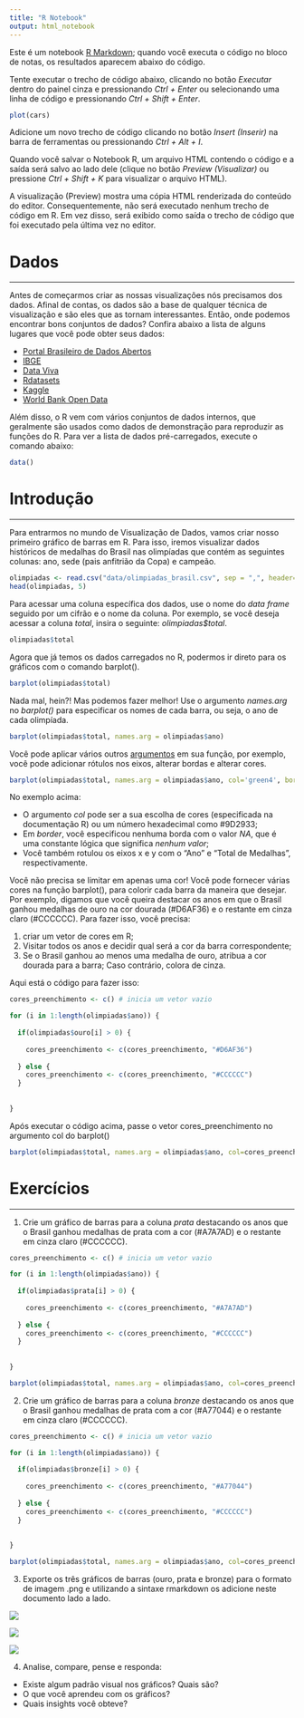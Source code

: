 ```yaml
---
title: "R Notebook"
output: html_notebook
---
```

Este é um notebook [R Markdown](http://rmarkdown.rstudio.com); quando você executa o código no bloco de notas, os resultados aparecem abaixo do código.

Tente executar o trecho de código abaixo, clicando no botão *Executar* dentro do painel cinza e pressionando *Ctrl + Enter* ou selecionando uma linha de código e pressionando *Ctrl + Shift + Enter*.

```r
plot(cars)
```

Adicione um novo trecho de código clicando no botão *Insert (Inserir)* na barra de ferramentas ou pressionando *Ctrl + Alt + I*.

Quando você salvar o Notebook R, um arquivo HTML contendo o código e a saída será salvo ao lado dele (clique no botão *Preview (Visualizar)* ou pressione *Ctrl + Shift + K* para visualizar o arquivo HTML).

A visualização (Preview) mostra uma cópia HTML renderizada do conteúdo do editor. Consequentemente, não será executado nenhum trecho de código em R. Em vez disso, será exibido como saída o trecho de código que foi executado pela última vez no editor.


# Dados

***

Antes de começarmos criar as nossas visualizações nós precisamos dos dados. Afinal de contas, os dados são a base de qualquer técnica de visualização e são eles que as tornam interessantes. Então, onde podemos encontrar bons conjuntos de dados? Confira abaixo a lista de alguns lugares que você pode obter seus dados:


* [Portal Brasileiro de Dados Abertos](http://dados.gov.br/)
* [IBGE](https://www.ibge.gov.br/)
* [Data Viva](http://dataviva.info/pt/data/)
* [Rdatasets](https://vincentarelbundock.github.io/Rdatasets/)
* [Kaggle](https://www.kaggle.com/datasets)
* [World Bank Open Data](https://data.worldbank.org/)


Além disso, o R vem com vários conjuntos de dados internos, que geralmente são usados como dados de demonstração para reproduzir as funções do R. Para ver a lista de dados pré-carregados, execute o comando abaixo:


```r
data()

```



# Introdução
***

Para entrarmos no mundo de Visualização de Dados, vamos criar nosso primeiro gráfico de barras em R.
Para isso, iremos visualizar dados históricos de medalhas do Brasil nas olimpíadas que contém as seguintes colunas: ano, sede (pais anfitrião da Copa) e campeão.


```r
olimpiadas <- read.csv("data/olimpiadas_brasil.csv", sep = ",", header=TRUE)
head(olimpiadas, 5)
```

Para acessar uma coluna específica dos dados, use o nome do *data frame* seguido por um cifrão e o nome da coluna. 
Por exemplo, se você deseja acessar a coluna *total*, insira o seguinte: *olimpiadas$total*.


```r
olimpiadas$total
```

Agora que já temos os dados carregados no R, podermos ir direto para os gráficos com o comando barplot().

```r
barplot(olimpiadas$total)
```
Nada mal, hein?! Mas podemos fazer melhor! 
Use o argumento *names.arg* no *barplot()* para especificar os nomes de cada barra, ou seja, o ano de cada olimpíada.



```r

barplot(olimpiadas$total, names.arg = olimpiadas$ano)

```

Você pode aplicar vários outros [argumentos](https://www.rdocumentation.org/packages/graphics/versions/3.6.1/topics/barplot) em sua função, por exemplo, você pode adicionar rótulos nos eixos, alterar bordas e alterar cores.





```r

barplot(olimpiadas$total, names.arg = olimpiadas$ano, col='green4', border=NA, xlab="Ano", ylab="Total de Medalhas")

```

No exemplo acima:

* O argumento *col* pode ser a sua escolha de cores (especificada na documentação R) ou um número hexadecimal como #9D2933;
* Em *border*, você especificou nenhuma borda com o valor *NA*, que é uma constante lógica que significa  *nenhum valor*;
* Você também rotulou os eixos x e y com o "Ano" e "Total de Medalhas", respectivamente.


Você não precisa se limitar em apenas uma cor! Você pode fornecer várias cores na função barplot(), para colorir cada barra da maneira que desejar. Por exemplo, digamos que você queira destacar os anos em que o Brasil ganhou medalhas de ouro na cor dourada (#D6AF36) e o restante em cinza claro (#CCCCCC). Para fazer isso, você precisa:

1. criar um vetor de cores em R; 
2. Visitar todos os anos e decidir qual será a cor da barra correspondente;
3. Se o Brasil ganhou ao menos uma medalha de ouro, atribua a cor dourada para a barra; Caso contrário, colora de cinza. 

Aqui está o código para fazer isso:

```r

cores_preenchimento <- c() # inicia um vetor vazio

for (i in 1:length(olimpiadas$ano)) {
  
  if(olimpiadas$ouro[i] > 0) {
    
    cores_preenchimento <- c(cores_preenchimento, "#D6AF36")
    
  } else {
    cores_preenchimento <- c(cores_preenchimento, "#CCCCCC")
  }
  
  
}

```


Após executar o código acima, passe o vetor cores_preenchimento no argumento col do barplot()


```r

barplot(olimpiadas$total, names.arg = olimpiadas$ano, col=cores_preenchimento, border=NA, xlab="Ano", ylab="Total de Medalhas de Ouro")

```  


# Exercícios

***

1. Crie um gráfico de barras para a coluna *prata* destacando os anos que o Brasil ganhou medalhas de prata com a cor (#A7A7AD) e o restante em cinza claro (#CCCCCC).

```r
cores_preenchimento <- c() # inicia um vetor vazio

for (i in 1:length(olimpiadas$ano)) {
  
  if(olimpiadas$prata[i] > 0) {
    
    cores_preenchimento <- c(cores_preenchimento, "#A7A7AD")
    
  } else {
    cores_preenchimento <- c(cores_preenchimento, "#CCCCCC")
  }
  
  
}

barplot(olimpiadas$total, names.arg = olimpiadas$ano, col=cores_preenchimento, border=NA, xlab="Ano", ylab="Total de Medalhas de Prata")

```


2. Crie um gráfico de barras para a coluna *bronze* destacando os anos que o Brasil ganhou medalhas de prata com a cor (#A77044) e o restante em cinza claro (#CCCCCC).

```r
cores_preenchimento <- c() # inicia um vetor vazio

for (i in 1:length(olimpiadas$ano)) {
  
  if(olimpiadas$bronze[i] > 0) {
    
    cores_preenchimento <- c(cores_preenchimento, "#A77044")
    
  } else {
    cores_preenchimento <- c(cores_preenchimento, "#CCCCCC")
  }
  
  
}

barplot(olimpiadas$total, names.arg = olimpiadas$ano, col=cores_preenchimento, border=NA, xlab="Ano", ylab="Total de Medalhas de Bronze")

```


3. Exporte os três gráficos de barras (ouro, prata e bronze) para o formato de imagem .png e utilizando a sintaxe rmarkdown os adicione neste documento lado a lado.

![](ouro.png)

![](prata.png)

![](bronze.png)


4. Analise, compare, pense e responda:

  + Existe algum padrão visual nos gráficos? Quais são?
  + O que você aprendeu com os gráficos?
  + Quais insights você obteve?











